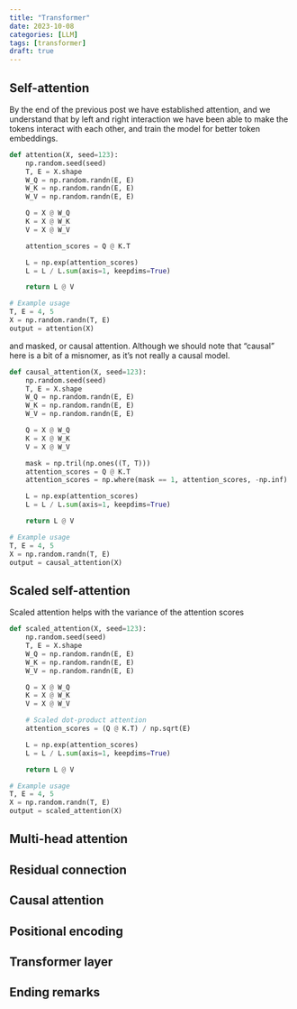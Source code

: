 ```yaml
---
title: "Transformer"
date: 2023-10-08
categories: [LLM]
tags: [transformer]
draft: true
---
```


## Self-attention

By the end of the previous post we have established attention, and we understand that by left and right interaction we have been able to make the tokens interact with each other, and train the model for better token embeddings.

``` python
def attention(X, seed=123):
    np.random.seed(seed)
    T, E = X.shape
    W_Q = np.random.randn(E, E)
    W_K = np.random.randn(E, E)
    W_V = np.random.randn(E, E)

    Q = X @ W_Q
    K = X @ W_K
    V = X @ W_V

    attention_scores = Q @ K.T

    L = np.exp(attention_scores)
    L = L / L.sum(axis=1, keepdims=True)

    return L @ V

# Example usage
T, E = 4, 5
X = np.random.randn(T, E)
output = attention(X)
```

and masked, or causal attention. Although we should note that "causal" here is a bit of a misnomer, as it's not really a causal model.

``` python
def causal_attention(X, seed=123):
    np.random.seed(seed)
    T, E = X.shape
    W_Q = np.random.randn(E, E)
    W_K = np.random.randn(E, E)
    W_V = np.random.randn(E, E)

    Q = X @ W_Q
    K = X @ W_K
    V = X @ W_V

    mask = np.tril(np.ones((T, T)))
    attention_scores = Q @ K.T
    attention_scores = np.where(mask == 1, attention_scores, -np.inf)

    L = np.exp(attention_scores)
    L = L / L.sum(axis=1, keepdims=True)

    return L @ V

# Example usage
T, E = 4, 5
X = np.random.randn(T, E)
output = causal_attention(X)
```


## Scaled self-attention

Scaled attention helps with the variance of the attention scores

``` python
def scaled_attention(X, seed=123):
    np.random.seed(seed)
    T, E = X.shape
    W_Q = np.random.randn(E, E)
    W_K = np.random.randn(E, E)
    W_V = np.random.randn(E, E)

    Q = X @ W_Q
    K = X @ W_K
    V = X @ W_V

    # Scaled dot-product attention
    attention_scores = (Q @ K.T) / np.sqrt(E)

    L = np.exp(attention_scores)
    L = L / L.sum(axis=1, keepdims=True)

    return L @ V

# Example usage
T, E = 4, 5
X = np.random.randn(T, E)
output = scaled_attention(X)
```

## Multi-head attention

## Residual connection

## Causal attention

## Positional encoding

## Transformer layer

## Ending remarks
